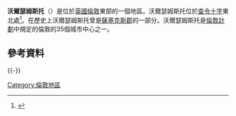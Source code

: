 {{noteTA
|G1=UK Places
}}
{{Infobox UK place
|中文名={{Nowrap|沃爾瑟姆斯托}}
|country                   = 英格蘭
|latitude                  = 51.584
|longitude                 = -0.0211
|os_grid_reference         = TQ372891        
|official_name             = Walthamstow
|civil_parish              = 
|london_borough            = Waltham Forest
|region                    = 倫敦
|constituency_westminster  = [[沃爾瑟姆斯托_(英國國會選區)|沃爾瑟姆斯托]]
|post_town                 = LONDON
|postcode_area             = E
|postcode_district         = E17
|dial_code                 = 020
|population                =  109,424
|population_ref            = （2011 Ward Populations）
|area_total_sq_mi          = 
|static_image_name         = Ainslie Wood Road - geograph.org.uk - 1185072.jpg
|static_image_caption      = Ainslie Wood Road 
|charingX_distance_mi      = 7.5
|charingX_direction        = SW
}}
'''沃爾瑟姆斯托'''（{{lang-en|Walthamstow}}）是位於[[英國|英國]][[倫敦|倫敦]]東部的一個地區。沃爾瑟姆斯托位於[[查令十字|查令十字]]東北{{convert|7.5|mi|km|1}}處<ref name=london_plan_f08>{{cite web|url=http://www.london.gov.uk/thelondonplan/docs/londonplan08.pdf |author=Mayor of London |publisher=Greater London Authority |title=London Plan (Consolidated with Alterations since 2004) |date=February 2008 |deadurl=yes |archiveurl=https://web.archive.org/web/20100602000714/http://www.london.gov.uk/thelondonplan/docs/londonplan08.pdf |archivedate=2010-06-02 }}</ref>。在歷史上沃爾瑟姆斯托曾是[[薩塞克斯郡|薩塞克斯郡]]的一部分。沃爾瑟姆斯托是[[倫敦計劃|倫敦計劃]]中規定的倫敦的35個城市中心之一。

==參考資料==
{{reflist}}

{{-}}
{{倫敦地區}}
{{Authority control}}

[[Category:倫敦地區|Category:倫敦地區]]